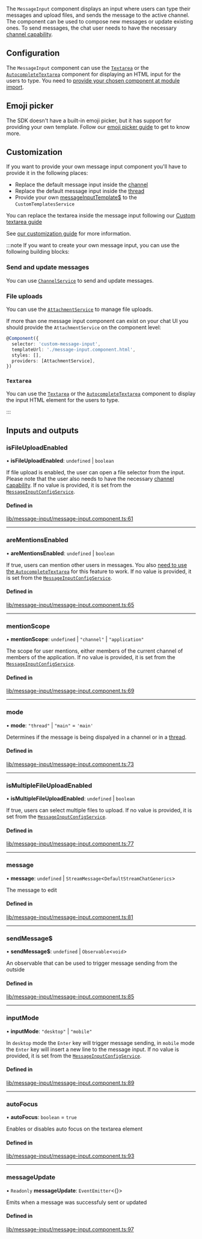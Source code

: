 The `MessageInput` component displays an input where users can type their messages and upload files, and sends the message to the active channel. The component can be used to compose new messages or update existing ones. To send messages, the chat user needs to have the necessary [channel capability](https://getstream.io/chat/docs/javascript/channel_capabilities/?language=javascript).

## Configuration

The `MessageInput` component can use the [`Textarea`](./TextareaComponent.mdx) or the [`AutocompleteTextarea`](./AutocompleteTextareaComponent.mdx) component for displaying an HTML input for the users to type. You need to [provide your chosen component at module import](../concepts/opt-in-architecture.mdx).

## Emoji picker

The SDK doesn't have a built-in emoji picker, but it has support for providing your own template. Follow our [emoji picker guide](../code-examples/emoji-picker.mdx) to get to know more.

## Customization

If you want to provide your own message input component you'll have to provide it in the following places:

- Replace the default message input inside the [channel](./ChannelComponent.mdx)
- Replace the default message input inside the [thread](./ThreadComponent.mdx)
- Provide your own [messageInputTemplate$](../services/CustomTemplatesService.mdx/#messageinputtemplate) to the `CustomTemplatesService`

You can replace the textarea inside the message input following our [Custom textarea guide](../../code-examples/custom-textarea)

See [our customization guide](../concepts/customization.mdx) for more information.

:::note
If you want to create your own message input, you can use the following building blocks:

### Send and update messages

You can use [`ChannelService`](../services/ChannelService.mdx) to send and update messages.

### File uploads

You can use the [`AttachmentService`](../services/AttachmentService.mdx) to manage file uploads.

If more than one message input component can exist on your chat UI you should provide the `AttachmentService` on the component level:

```typescript
@Component({
  selector: 'custom-message-input',
  templateUrl: './message-input.component.html',
  styles: [],
  providers: [AttachmentService],
})
```

### `Textarea`

You can use the [`Textarea`](./TextareaComponent.mdx) or the [`AutocompleteTextarea`](./AutocompleteTextareaComponent.mdx) component to display the input HTML element for the users to type.

:::

[//]: # "Start of generated content"
## Inputs and outputs 


### isFileUploadEnabled

• **isFileUploadEnabled**: `undefined` \| `boolean`

If file upload is enabled, the user can open a file selector from the input. Please note that the user also needs to have the necessary [channel capability](https://getstream.io/chat/docs/javascript/channel_capabilities/?language=javascript). If no value is provided, it is set from the [`MessageInputConfigService`](../services/MessageInputConfigService.mdx).

#### Defined in

[lib/message-input/message-input.component.ts:61](https://github.com/GetStream/stream-chat-angular/blob/da4ca63/projects/stream-chat-angular/src/lib/message-input/message-input.component.ts#L61)

___

### areMentionsEnabled

• **areMentionsEnabled**: `undefined` \| `boolean`

If true, users can mention other users in messages. You also [need to use the `AutocompleteTextarea`](../concepts/opt-in-architecture.mdx) for this feature to work. If no value is provided, it is set from the [`MessageInputConfigService`](../services/MessageInputConfigService.mdx).

#### Defined in

[lib/message-input/message-input.component.ts:65](https://github.com/GetStream/stream-chat-angular/blob/da4ca63/projects/stream-chat-angular/src/lib/message-input/message-input.component.ts#L65)

___

### mentionScope

• **mentionScope**: `undefined` \| ``"channel"`` \| ``"application"``

The scope for user mentions, either members of the current channel of members of the application. If no value is provided, it is set from the [`MessageInputConfigService`](../services/MessageInputConfigService.mdx).

#### Defined in

[lib/message-input/message-input.component.ts:69](https://github.com/GetStream/stream-chat-angular/blob/da4ca63/projects/stream-chat-angular/src/lib/message-input/message-input.component.ts#L69)

___

### mode

• **mode**: ``"thread"`` \| ``"main"`` = `'main'`

Determines if the message is being dispalyed in a channel or in a [thread](https://getstream.io/chat/docs/javascript/threads/?language=javascript).

#### Defined in

[lib/message-input/message-input.component.ts:73](https://github.com/GetStream/stream-chat-angular/blob/da4ca63/projects/stream-chat-angular/src/lib/message-input/message-input.component.ts#L73)

___

### isMultipleFileUploadEnabled

• **isMultipleFileUploadEnabled**: `undefined` \| `boolean`

If true, users can select multiple files to upload. If no value is provided, it is set from the [`MessageInputConfigService`](../services/MessageInputConfigService.mdx).

#### Defined in

[lib/message-input/message-input.component.ts:77](https://github.com/GetStream/stream-chat-angular/blob/da4ca63/projects/stream-chat-angular/src/lib/message-input/message-input.component.ts#L77)

___

### message

• **message**: `undefined` \| `StreamMessage`<`DefaultStreamChatGenerics`\>

The message to edit

#### Defined in

[lib/message-input/message-input.component.ts:81](https://github.com/GetStream/stream-chat-angular/blob/da4ca63/projects/stream-chat-angular/src/lib/message-input/message-input.component.ts#L81)

___

### sendMessage$

• **sendMessage$**: `undefined` \| `Observable`<`void`\>

An observable that can be used to trigger message sending from the outside

#### Defined in

[lib/message-input/message-input.component.ts:85](https://github.com/GetStream/stream-chat-angular/blob/da4ca63/projects/stream-chat-angular/src/lib/message-input/message-input.component.ts#L85)

___

### inputMode

• **inputMode**: ``"desktop"`` \| ``"mobile"``

In `desktop` mode the `Enter` key will trigger message sending, in `mobile` mode the `Enter` key will insert a new line to the message input. If no value is provided, it is set from the [`MessageInputConfigService`](../services/MessageInputConfigService.mdx).

#### Defined in

[lib/message-input/message-input.component.ts:89](https://github.com/GetStream/stream-chat-angular/blob/da4ca63/projects/stream-chat-angular/src/lib/message-input/message-input.component.ts#L89)

___

### autoFocus

• **autoFocus**: `boolean` = `true`

Enables or disables auto focus on the textarea element

#### Defined in

[lib/message-input/message-input.component.ts:93](https://github.com/GetStream/stream-chat-angular/blob/da4ca63/projects/stream-chat-angular/src/lib/message-input/message-input.component.ts#L93)

___

### messageUpdate

• `Readonly` **messageUpdate**: `EventEmitter`<{}\>

Emits when a message was successfuly sent or updated

#### Defined in

[lib/message-input/message-input.component.ts:97](https://github.com/GetStream/stream-chat-angular/blob/da4ca63/projects/stream-chat-angular/src/lib/message-input/message-input.component.ts#L97)

[//]: # "End of generated content"

